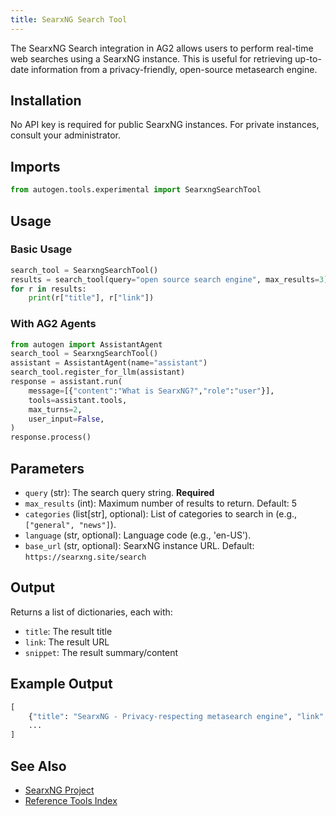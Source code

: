 ```yaml
---
title: SearxNG Search Tool
---
```


The SearxNG Search integration in AG2 allows users to perform real-time web searches using a SearxNG instance. This is useful for retrieving up-to-date information from a privacy-friendly, open-source metasearch engine.

## Installation

No API key is required for public SearxNG instances. For private instances, consult your administrator.

## Imports

```python
from autogen.tools.experimental import SearxngSearchTool
```

## Usage

### Basic Usage

```python
search_tool = SearxngSearchTool()
results = search_tool(query="open source search engine", max_results=3)
for r in results:
    print(r["title"], r["link"])
```

### With AG2 Agents

```python
from autogen import AssistantAgent
search_tool = SearxngSearchTool()
assistant = AssistantAgent(name="assistant")
search_tool.register_for_llm(assistant)
response = assistant.run(
    message=[{"content":"What is SearxNG?","role":"user"}],
    tools=assistant.tools,
    max_turns=2,
    user_input=False,
)
response.process()
```

## Parameters

- `query` (str): The search query string. **Required**
- `max_results` (int): Maximum number of results to return. Default: 5
- `categories` (list[str], optional): List of categories to search in (e.g., `["general", "news"]`).
- `language` (str, optional): Language code (e.g., 'en-US').
- `base_url` (str, optional): SearxNG instance URL. Default: `https://searxng.site/search`

## Output

Returns a list of dictionaries, each with:
- `title`: The result title
- `link`: The result URL
- `snippet`: The result summary/content

## Example Output

```python
[
    {"title": "SearxNG - Privacy-respecting metasearch engine", "link": "https://searxng.site/", "snippet": "SearxNG is a free internet metasearch engine..."},
    ...
]
```

## See Also
- [SearxNG Project](https://searxng.org/)
- [Reference Tools Index](/docs/user-guide/reference-tools/index)
